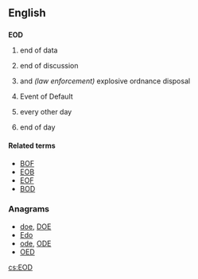 ==English==

==={{initialism-old|en}}===
'''EOD'''

# {{context|computing}} end of data
# {{context|Internet slang}} end of discussion
# {{context|military}} and ''(law enforcement)'' explosive ordnance disposal
# {{context|finance|legal}} Event of Default
# {{context|medical}} every other day
# {{context|business}} end of day

====Related terms====
* [[BOF]]
* [[EOB]]
* [[EOF]]
* [[BOD]]

===Anagrams===
* [[doe#English|doe]], [[DOE#English|DOE]]
* [[Edo#English|Edo]]
* [[ode#English|ode]], [[ODE#English|ODE]]
* [[OED#English|OED]]

[[cs:EOD]]